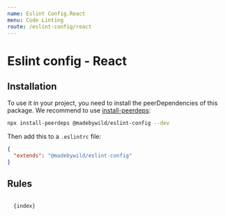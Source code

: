 ```yaml
---
name: Eslint Config.React
menu: Code Linting
route: /eslint-config/react
---
```



# Eslint config - React

## Installation

To use it in your project, you need to install the peerDependencies of this package.
We recommend to use [install-peerdeps](https://www.npmjs.com/package/install-peerdeps):

```bash
npx install-peerdeps @madebywild/eslint-config --dev
```

Then add this to a `.eslintrc` file:

```json
{
  "extends": "@madebywild/eslint-config"
}
```

## Rules

<Code className="javascript">
  {index}
</Code>
